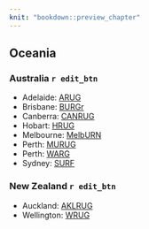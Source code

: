```yaml
---
knit: "bookdown::preview_chapter"
---
```


## Oceania

### Australia `r edit_btn`

  * Adelaide: [ARUG](https://www.meetup.com/Adelaide-R-Users/)
  * Brisbane: [BURGr](https://www.meetup.com/Brisbane-Users-of-R-Group-BURGr/)
  * Canberra: [CANRUG](https://www.meetup.com/Canberra-R-Users-Group/)
  * Hobart: [HRUG](https://www.meetup.com/Hobart-R-Users-Group/)
  * Melbourne: [MelbURN](https://www.meetup.com/MelbURN-Melbourne-Users-of-R-Network/)
  * Perth: [MURUG](https://murugperth.wordpress.com/)
  * Perth: [WARG](https://www.meetup.com/Western-Australia-R-Group-WARG/)
  * Sydney: [SURF](https://www.meetup.com/R-Users-Sydney/)

### New Zealand `r edit_btn`

  * Auckland: [AKLRUG](https://www.meetup.com/Auckland-R-Users-Group-AKLRUG)
  * Wellington: [WRUG](https://www.meetup.com/Wellington-R-Users-Group-WRUG)

